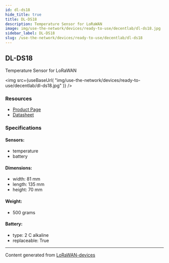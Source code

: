 ```yaml
---
id: dl-ds18
hide_title: true
title: DL-DS18
description: Temperature Sensor for LoRaWAN
image: img/use-the-network/devices/ready-to-use/decentlab/dl-ds18.jpg
sidebar_label: DL-DS18
slug: /use-the-network/devices/ready-to-use/decentlab/dl-ds18
---
```



## DL-DS18

Temperature Sensor for LoRaWAN

<img
  src={useBaseUrl(
    "img/use-the-network/devices/ready-to-use/decentlab/dl-ds18.jpg"
  )}
/>

### Resources

- [Product Page](https://www.decentlab.com/products/temperature-sensor-for-lorawan)
- [Datasheet](https://cdn.decentlab.com/download/datasheets/Decentlab-DL-DS18-datasheet.pdf)

### Specifications

#### Sensors:

- temperature
- battery

#### Dimensions:

- width: 81 mm
- length: 135 mm
- height: 70 mm

#### Weight:

- 500 grams

#### Battery:

- type: 2 C alkaline
- replaceable: True

---

Content generated from
[LoRaWAN-devices](https://github.com/TheThingsNetwork/lorawan-devices)
